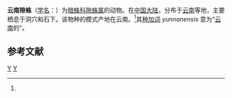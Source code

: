 {{Speciesbox
| genus = Coelotes
| species = yunnanensis
| authority = Schenkel, 1963<ref name='id14135'>{{cite web| url =http://www.bioinfo.cn/db05/BjdwSpecies.php?action=view&id=14135| title =云南隙蛛| work =《中国动物物种编目数据库》| publisher =中国科学院微生物研究所| author =中国科学院动物研究所| accessdate =2009-04-28| deadurl =yes| archiveurl =https://web.archive.org/web/20160305072150/http://www.bioinfo.cn/db05/BjdwSpecies.php?action=view&id=14135| archivedate =2016-03-05}}</ref>
}}

'''云南隙蛛'''（[[学名|学名]]：{{lang|la|''Coelotes yunnanensis''}}）为[[暗蛛科|暗蛛科]][[隙蛛属|隙蛛属]]的动物。在[[中国大陆|中国大陆]]，分布于[[云南|云南]]等地，主要栖息于洞穴和石下。该物种的模式产地在云南。<ref name='id14135'/>其[[种加词|种加词]] ''yunnanensis'' 意为“[[云南|云南]]的”。

== 参考文献 ==
{{reflist}}

{{Taxonbar|from=Q2035548}}

[[Category:隙蛛属|Y]]
[[Category:1963年描述的动物|Y]]


{{蜘蛛小作品}}